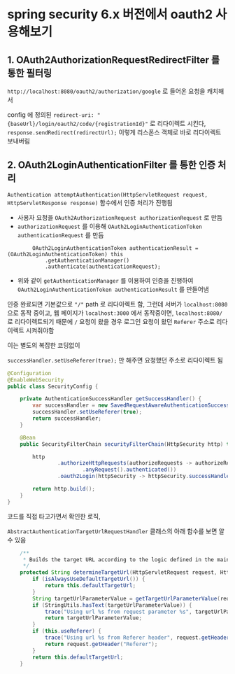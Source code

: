 # spring security 6.x 버전에서 oauth2 사용해보기

## 1. OAuth2AuthorizationRequestRedirectFilter 를 통한 필터링

`http://localhost:8080/oauth2/authorization/google` 로 들어온 요청을 캐치해서

config 에 정의된 `redirect-uri: "{baseUrl}/login/oauth2/code/{registrationId}"` 로 리다이렉트 시킨다, `response.sendRedirect(redirectUrl);` 이렇게 리스폰스 객체로 바로 리다이렉트 보내버림


## 2. OAuth2LoginAuthenticationFilter 를 통한 인증 처리

`Authentication attemptAuthentication(HttpServletRequest request, HttpServletResponse response)` 함수에서 인증 처리가 진행됨

- 사용자 요청을 `OAuth2AuthorizationRequest authorizationRequest` 로 만듬
- `authorizationRequest` 를 이용해 `OAuth2LoginAuthenticationToken authenticationRequest` 를 만듬
```
		OAuth2LoginAuthenticationToken authenticationResult = (OAuth2LoginAuthenticationToken) this
			.getAuthenticationManager()
			.authenticate(authenticationRequest);
```
- 위와 같이 `getAuthenticationManager` 를 이용하여 인증을 진행하여 `OAuth2LoginAuthenticationToken authenticationResult` 를 만들어냄


인증 완료되면 기본값으로 `"/"` path 로 리다이렉트 함, 그런데 서버가 `localhost:8080` 으로 동작 중이고, 웹 페이지가 `localhost:3000` 에서 동작중이면,
`localhost:8080/` 로 리다이렉트되기 때문에 `/` 요청이 왔을 경우 로그인 요청이 왔던 `Referer` 주소로 리다이렉트 시켜줘야함

이는 별도의 복잡한 코딩없이

`successHandler.setUseReferer(true);` 만 해주면 요청했던 주소로 리다이렉트 됨

```java
@Configuration
@EnableWebSecurity
public class SecurityConfig {

    private AuthenticationSuccessHandler getSuccessHandler() {
        var successHandler = new SavedRequestAwareAuthenticationSuccessHandler();
        successHandler.setUseReferer(true);
        return successHandler;
    }

    @Bean
    public SecurityFilterChain securityFilterChain(HttpSecurity http) throws Exception {

        http
                .authorizeHttpRequests(authorizeRequests -> authorizeRequests
                        .anyRequest().authenticated())
                .oauth2Login(httpSecurity -> httpSecurity.successHandler(getSuccessHandler()));

        return http.build();
    }
}
```

코드를 직접 타고가면서 확인한 로직,

`AbstractAuthenticationTargetUrlRequestHandler` 클래스의 아래 함수를 보면 알 수 있음

```java
	/**
	 * Builds the target URL according to the logic defined in the main class Javadoc.
	 */
	protected String determineTargetUrl(HttpServletRequest request, HttpServletResponse response) {
		if (isAlwaysUseDefaultTargetUrl()) {
			return this.defaultTargetUrl;
		}
		String targetUrlParameterValue = getTargetUrlParameterValue(request);
		if (StringUtils.hasText(targetUrlParameterValue)) {
			trace("Using url %s from request parameter %s", targetUrlParameterValue, this.targetUrlParameter);
			return targetUrlParameterValue;
		}
		if (this.useReferer) {
			trace("Using url %s from Referer header", request.getHeader("Referer"));
			return request.getHeader("Referer");
		}
		return this.defaultTargetUrl;
	}
```